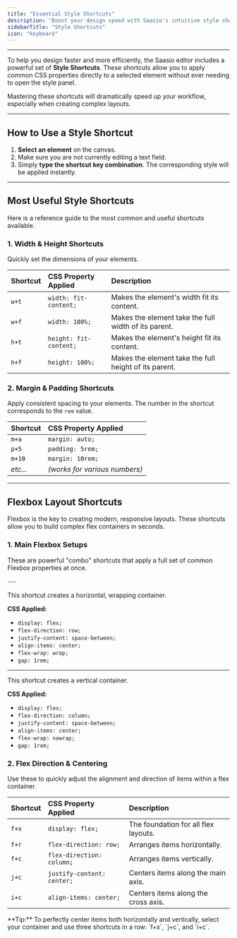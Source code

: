 ```yaml
---
title: "Essential Style Shortcuts"
description: "Boost your design speed with Saasio's intuitive style shortcuts. Learn how to apply common CSS properties like width, height, margin, and Flexbox layouts with a few keystrokes."
sidebarTitle: "Style Shortcuts"
icon: "keyboard"
---
```


---

To help you design faster and more efficiently, the Saasio editor includes a powerful set of **Style Shortcuts**. These shortcuts allow you to apply common CSS properties directly to a selected element without ever needing to open the style panel.

Mastering these shortcuts will dramatically speed up your workflow, especially when creating complex layouts.

---

## How to Use a Style Shortcut

1.  **Select an element** on the canvas.
2.  Make sure you are not currently editing a text field.
3.  Simply **type the shortcut key combination**. The corresponding style will be applied instantly.

---

## Most Useful Style Shortcuts

Here is a reference guide to the most common and useful shortcuts available.

### 1. Width & Height Shortcuts

Quickly set the dimensions of your elements.

| Shortcut | CSS Property Applied   | Description                                           |
| :------- | :--------------------- | :---------------------------------------------------- |
| `w+t`    | `width: fit-content;`  | Makes the element's width fit its content.            |
| `w+f`    | `width: 100%;`         | Makes the element take the full width of its parent.  |
| `h+t`    | `height: fit-content;` | Makes the element's height fit its content.           |
| `h+f`    | `height: 100%;`        | Makes the element take the full height of its parent. |

### 2. Margin & Padding Shortcuts

Apply consistent spacing to your elements. The number in the shortcut corresponds to the `rem` value.

| Shortcut | CSS Property Applied          |
| :------- | :---------------------------- |
| `m+a`    | `margin: auto;`               |
| `p+5`    | `padding: 5rem;`              |
| `m+10`   | `margin: 10rem;`              |
| _etc..._ | _(works for various numbers)_ |

---

## Flexbox Layout Shortcuts

Flexbox is the key to creating modern, responsive layouts. These shortcuts allow you to build complex flex containers in seconds.

### 1. Main Flexbox Setups

These are powerful "combo" shortcuts that apply a full set of common Flexbox properties at once.

<CardGroup cols={2}>
  
<Card title="f+x (Flex Row)" icon="arrow-right">
---

This shortcut creates a horizontal, wrapping container.

**CSS Applied:**

- `display: flex;`
- `flex-direction: row;`
- `justify-content: space-between;`
- `align-items: center;`
- `flex-wrap: wrap;`
- `gap: 1rem;`

</Card>
  
<Card title="f+y (Flex Column)" icon="arrow-down">

---

This shortcut creates a vertical container.

**CSS Applied:**

- `display: flex;`
- `flex-direction: column;`
- `justify-content: space-between;`
- `align-items: center;`
- `flex-wrap: nowrap;`
- `gap: 1rem;`

</Card>
</CardGroup>

### 2. Flex Direction & Centering

Use these to quickly adjust the alignment and direction of items within a flex container.

| Shortcut | CSS Property Applied       | Description                          |
| :------- | :------------------------- | :----------------------------------- |
| `f+x`    | `display: flex;`           | The foundation for all flex layouts. |
| `f+r`    | `flex-direction: row;`     | Arranges items horizontally.         |
| `f+c`    | `flex-direction: column;`  | Arranges items vertically.           |
| `j+c`    | `justify-content: center;` | Centers items along the main axis.   |
| `i+c`    | `align-items: center;`     | Centers items along the cross axis.  |

<Info>
  **Tip:** To perfectly center items both horizontally and vertically, select
  your container and use three shortcuts in a row: `f+x`, `j+c`, and `i+c`.
</Info>
